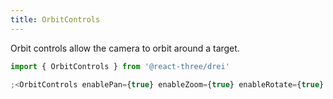 ```yaml
---
title: OrbitControls
---
```


Orbit controls allow the camera to orbit around a target.

```jsx
import { OrbitControls } from '@react-three/drei'

;<OrbitControls enablePan={true} enableZoom={true} enableRotate={true} />
```

<StoryBook lib="drei" id="controls-orbitcontrols--orbit-controls-story" />
